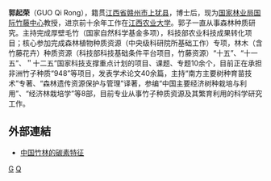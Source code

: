 '''郭起荣'''（GUO Qi Rong），籍贯[[江西省|江西省]][[赣州市|赣州市]][[上犹县|上犹县]]，博士后，现为[[国家林业局|国家林业局]][[国际竹藤中心|国际竹藤中心]]教授，进京前十余年工作在[[江西农业大学|江西农业大学]]。郭子一直从事森林种质研究。主持完成厚壁毛竹（国家自然科学基金多项），科技部农业科技成果转化项目；核心参加完成森林植物种质资源（中央级科研院所基础工作）专项，林木（含竹藤花卉）种质资源（科技部科技基础条件平台项目，竹藤资源）“十五”、“十一五”、＂十二五”国家科技支撑重点计划的项目、课题、专题10余个，目前正在承担非洲竹子种质“948”等项目，发表学术论文40余篇，主持“南方主要树种育苗技术”专著、“森林遗传资源保护与管理”译著，参编“中国主要经济树种栽培与利用”、“经济林栽培学”等8部，目前专业从事竹子种质资源及其繁育利用的科学研究工作。

==外部連結==
* [http://file.lw23.com/9/94/94d/94d0bda7-930d-4708-bff0-32af3ee73ee7.pdf 中国竹林的碳素特征]{{dead link|date=2018年4月 |bot=InternetArchiveBot |fix-attempted=yes }}
[[category:_赣州人|G]]
[[category:_郭姓|Q]]